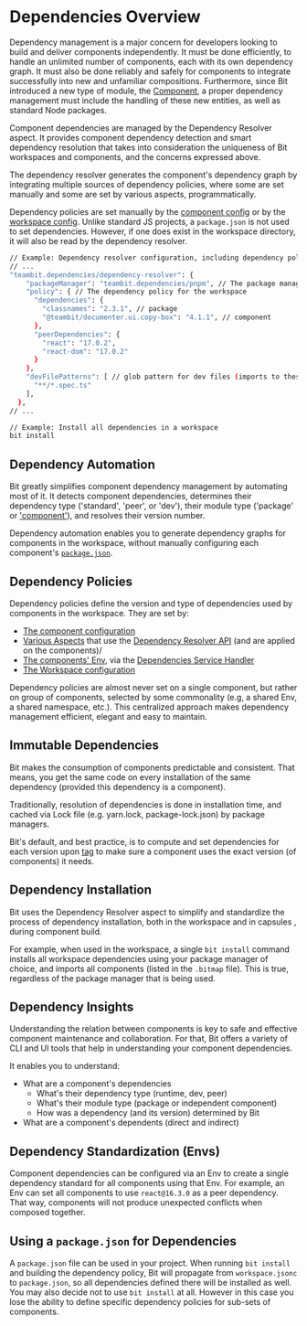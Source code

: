 # Dependencies Overview

Dependency management is a major concern for developers looking to build and deliver components independently. It must be done efficiently, to handle an unlimited number of components, each with its own dependency graph.
It must also be done reliably and safely for components to integrate successfully into new and unfamiliar compositions. Furthermore, since Bit introduced a new type of module, the [Component](/components/component-overview), a proper dependency management must include the handling of these new entities, as well as standard Node packages.

Component dependencies are managed by the Dependency Resolver aspect. It provides component dependency detection and smart dependency resolution that takes into consideration the uniqueness of Bit workspaces and components, and the concerns expressed above.

The dependency resolver generates the component's dependency graph by integrating multiple sources of dependency policies, where some are set manually and some are set by various aspects, programmatically.

Dependency policies are set manually by the [component config](/components/component-config) or by the [workspace config](/workspace/workspace-configuration). Unlike standard JS projects, a `package.json` is not used to set dependencies. However, if one does exist in the workspace directory, it will also be read by the dependency resolver.

```bash title="Example: dependency configuration (workspace.jsonc)"
// Example: Dependency resolver configuration, including dependency policies.
// ...
"teambit.dependencies/dependency-resolver": {
    "packageManager": "teambit.dependencies/pnpm", // The package manager (aspect) to be used by the dependency-resolver
    "policy": { // The dependency policy for the workspace
      "dependencies": {
        "classnames": "2.3.1", // package
        "@teambit/documenter.ui.copy-box": "4.1.1", // component
      },
      "peerDependencies": {
        "react": "17.0.2",
        "react-dom": "17.0.2"
      }
    },
    "devFilePatterns": [ // glob pattern for dev files (imports to these files are considered as dev dependencies)
      "**/*.spec.ts"
    ],
  },
// ...
```

```bash title-"Example: Installing all workspace dependencies"
// Example: Install all dependencies in a workspace
bit install
```

## Dependency Automation

Bit greatly simplifies component dependency management by automating most of it.
It detects component dependencies, determines their dependency type ('standard', 'peer', or 'dev'), their module type ('package' or ['component'](<(/components/component-overview)>)), and resolves their version number.

Dependency automation enables you to generate dependency graphs for components in the workspace, without manually configuring each component's [`package.json`](/packages/package-json).

## Dependency Policies

Dependency policies define the version and type of dependencies used by components in the workspace. They are set by:

- [The component configuration](/components/component-config)
- [Various Aspects](/extending-bit/aspect-overview) that use the [Dependency Resolver API](/dependencies/configuring-dependencies#configuring-from-aspects) (and are applied on the components)/
- [The components' Env](/envs/envs-overview), via the [Dependencies Service Handler](/dependencies/configuring-dependencies#configuring-dependencies-from-an-env)
- [The Workspace configuration](/workspace/workspace-configuration)

Dependency policies are almost never set on a single component, but rather on group of components, selected by some commonality (e.g, a shared Env, a shared namespace, etc.).
This centralized approach makes dependency management efficient, elegant and easy to maintain.

## Immutable Dependencies

Bit makes the consumption of components predictable and consistent. That means, you get the same code on every installation of the same dependency (provided this dependency is a component).

Traditionally, resolution of dependencies is done in installation time, and cached via Lock file (e.g. yarn.lock, package-lock.json) by package managers.

Bit's default, and best practice, is to compute and set dependencies for each version upon [tag](/components/tags) to make sure a component uses the exact version (of components) it needs.

<!--TODO ## Dependency Safety -->

<!--TODO  Using dependencies might couple to -->

## Dependency Installation

Bit uses the Dependency Resolver aspect to simplify and standardize the process of dependency installation, both in the workspace and in capsules <!--TODO ['capsules'](#) -->, during component build.

For example, when used in the workspace, a single `bit install` command installs all workspace dependencies using your package manager of choice, and imports all components (listed in the `.bitmap` file).
This is true, regardless of the package manager that is being used.

## Dependency Insights

Understanding the relation between components is key to safe and effective component maintenance and collaboration. For that, Bit offers a variety of CLI and UI tools that help in understanding your component dependencies.

It enables you to understand:

- What are a component's dependencies
  - What's their dependency type (runtime, dev, peer)
  - What's their module type (package or independent component)
  - How was a dependency (and its version) determined by Bit
- What are a component's dependents (direct and indirect)

## Dependency Standardization (Envs)

Component dependencies can be configured via an Env to create a single dependency standard for all components using that Env.
For example, an Env can set all components to use `react@16.3.0` as a peer dependency. That way, components will not produce unexpected conflicts when composed together.

## Using a `package.json` for Dependencies

A `package.json` file can be used in your project. When running `bit install` and building the dependency policy, Bit will propagate from `workspace.jsonc` to `package.json`, so all dependencies defined there will be installed as well. You may also decide not to use `bit install` at all. However in this case you lose the ability to define specific dependency policies for sub-sets of components.
